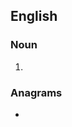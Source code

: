 ==English==

===Noun===
{{head|en|noun form}}

# {{plural of|en|ectodomain}}

===Anagrams===
* {{anagrams|en|a=acdeimnoost|endosomatic}}